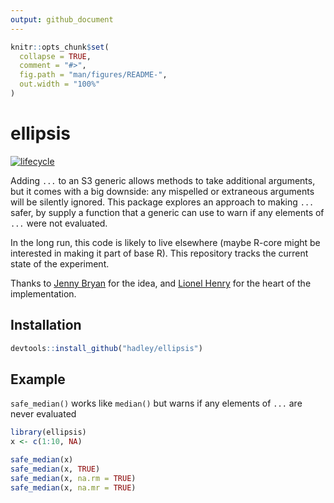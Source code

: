 ```yaml
---
output: github_document
---
```


<!-- README.md is generated from README.Rmd. Please edit that file -->

```r
knitr::opts_chunk$set(
  collapse = TRUE,
  comment = "#>",
  fig.path = "man/figures/README-",
  out.width = "100%"
)
```
# ellipsis
[![lifecycle](https://img.shields.io/badge/lifecycle-experimental-orange.svg)](https://www.tidyverse.org/lifecycle/#experimental)

Adding `...` to an S3 generic allows methods to take additional arguments, but it comes with a big downside: any mispelled or extraneous arguments will be silently ignored. This package explores an approach to making `...` safer, by supply a function that a generic can use to warn if any elements of `...` were not evaluated.

In the long run, this code is likely to live elsewhere (maybe R-core might be interested in making it part of base R). This repository tracks the current state of the experiment.

Thanks to [Jenny Bryan](http://github.com/jennybc) for the idea, and [Lionel Henry](http://github.com/lionel-) for the heart of the implementation.

## Installation

``` r
devtools::install_github("hadley/ellipsis")
```

## Example

`safe_median()` works like `median()` but warns if any elements of `...` are never evaluated

```r
library(ellipsis)
x <- c(1:10, NA)

safe_median(x)
safe_median(x, TRUE)
safe_median(x, na.rm = TRUE)
safe_median(x, na.mr = TRUE)
```
